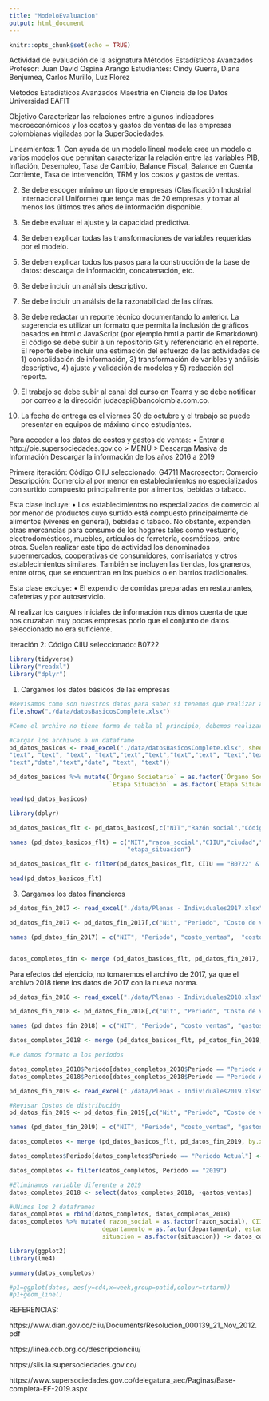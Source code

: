 ```yaml
---
title: "ModeloEvaluacion"
output: html_document
---
```


```r
knitr::opts_chunk$set(echo = TRUE)
```

Actividad de evaluación de la asignatura Métodos Estadísticos Avanzados
Profesor: Juan David Ospina Arango
Estudiantes: Cindy Guerra, Diana Benjumea, Carlos Murillo, Luz Florez

Métodos Estadísticos Avanzados
Maestría en Ciencia de los Datos
Universidad EAFIT

Objetivo
Caracterizar las relaciones entre algunos indicadores macroeconómicos y los costos y gastos de ventas de las empresas colombianas vigiladas por la SuperSociedades.

Lineamientos:
1. Con ayuda de un modelo lineal modele cree un modelo o varios modelos que
permitan caracterizar la relación entre las variables PIB, Inflación, Desempleo, Tasa de Cambio, Balance Fiscal, Balance en Cuenta Corriente, Tasa de intervención, TRM y los costos y gastos de ventas.

2. Se debe escoger mínimo un tipo de empresas (Clasificación Industrial Internacional Uniforme) que tenga más de 20 empresas y tomar al menos los últimos tres años de información disponible.

3. Se debe evaluar el ajuste y la capacidad predictiva.

4. Se deben explicar todas las transformaciones de variables requeridas por el
modelo.

5. Se deben explicar todos los pasos para la construcción de la base de datos:
descarga de información, concatenación, etc.

6. Se debe incluir un análisis descriptivo.

7. Se debe incluir un análsis de la razonabilidad de las cifras.

8. Se debe redactar un reporte técnico documentando lo anterior. La sugerencia es utilizar un formato que permita la inclusión de gráficos basados en html o
JavaScript (por ejemplo hmtl a partir de Rmarkdown). El código se debe subir a un repositorio Git y referenciarlo en el reporte. El reporte debe incluir una estimación del esfuerzo de las actividades de 1) consolidación de información, 3) transformación de varibles y análisis descriptivo, 4) ajuste y validación de modelos y 5) redacción del reporte.

9. El trabajo se debe subir al canal del curso en Teams y se debe notificar por correo a la dirección judaospi@bancolombia.com.co.

10. La fecha de entrega es el viernes 30 de octubre y el trabajo se puede presentar en equipos de máximo cinco estudiantes.

Para acceder a los datos de costos y gastos de ventas:
• Entrar a http://pie.supersociedades.gov.co > MENÚ > Descarga Masiva de
Información Descargar la información de los años 2016 a 2019

Primera iteración:
Código CIIU seleccionado: G4711
Macrosector: Comercio
Descripción: Comercio al por menor en establecimientos no especializados con surtido compuesto principalmente por alimentos, bebidas o tabaco.

Esta clase incluye:
• Los establecimientos no especializados de comercio al por menor de productos cuyo surtido está compuesto principalmente de alimentos (víveres en general), bebidas o tabaco. No obstante, expenden otras mercancías para consumo de los hogares tales como vestuario, electrodomésticos, muebles, artículos de ferretería, cosméticos, entre otros. Suelen realizar este tipo de actividad los denominados supermercados, cooperativas de consumidores, comisariatos y otros establecimientos similares. También se incluyen las tiendas, los graneros, entre otros, que se encuentran en los pueblos o en barrios tradicionales.

Esta clase excluye:
• El expendio de comidas preparadas en restaurantes, cafeterías y por autoservicio. 

Al realizar los cargues iniciales de información nos dimos cuenta de que nos cruzaban muy pocas empresas porlo que el conjunto de datos seleccionado no era suficiente.

Iteración 2:
Código CIIU seleccionado: B0722

```r
library(tidyverse)
library("readxl")
library("dplyr")

```

1. Cargamos los datos básicos de las empresas
```r

#Revisamos como son nuestros datos para saber si tenemos que realizar algún ajuste a la carga
file.show("./data/datosBasicosComplete.xlsx")

#Como el archivo no tiene forma de tabla al principio, debemos realizar la carga, ignorando las primeras filas del archivo.

#Cargar los archivos a un dataframe
pd_datos_basicos <- read_excel("./data/datosBasicosComplete.xlsx", sheet = "Reporte", skip=8, col_types = c("text", 
"text", "text", "text", "text","text","text","text","text", "text","text","text","text","text","text","text","date",
"text","date","text","date", "text", "text"))

pd_datos_basicos %>% mutate(`Órgano Societario` = as.factor(`Órgano Societario`),
                            `Etapa Situación` = as.factor(`Etapa Situación`)) -> pd_datos_basicos

head(pd_datos_basicos)

```

```r
library(dplyr)

pd_datos_basicos_flt <- pd_datos_basicos[,c("NIT","Razón social","Código CIIU","Ciudad Domicilio","Departamento Domicilio", "Estado","Situación", "Órgano Societario", "Etapa Situación")]

names (pd_datos_basicos_flt) = c("NIT","razon_social","CIIU","ciudad","departamento", "estado","situacion", "organo_societario",
                                 "etapa_situacion")

pd_datos_basicos_flt <- filter(pd_datos_basicos_flt, CIIU == "B0722" & situacion == "ACTIVA")

head(pd_datos_basicos_flt)

```

3. Cargamos los datos financieros

```r

pd_datos_fin_2017 <- read_excel("./data/Plenas - Individuales2017.xlsx", sheet = "Estado de Resultado Integral" )

pd_datos_fin_2017 <- pd_datos_fin_2017[,c("Nit", "Periodo", "Costo de ventas",  "Costos de distribución", "Gastos de administración", "Otros gastos, por función", "Costos financieros", "Gasto (ingreso) por impuestos, operaciones continuadas", "Ingresos de actividades ordinarias", "Otros ingresos", "Ingresos financieros")]

names (pd_datos_fin_2017) = c("NIT", "Periodo", "costo_ventas",  "costo_distribucion", "gastos_administracion", "otros_gastos", "costos_financieros", "gasto_impuestos_operaciones", "ingresos_actividades_ordinarias", "otros_ingresos", "ingresos_financieros")


datos_completos_fin <- merge (pd_datos_basicos_flt, pd_datos_fin_2017, by.x="NIT", by.y="NIT")

```

Para efectos del ejercicio, no tomaremos el archivo de 2017, ya que el archivo 2018 tiene los datos de 2017 con la nueva norma.

```r

pd_datos_fin_2018 <- read_excel("./data/Plenas - Individuales2018.xlsx", sheet = "ERI" )

pd_datos_fin_2018 <- pd_datos_fin_2018[,c("Nit", "Periodo", "Costo de ventas", "Gastos de ventas", "Gastos de administración", "Otros gastos", "Costos financieros", "Ingreso (gasto) por impuestos", "Ingresos de actividades ordinarias", "Otros ingresos", "Ingresos financieros")]

names (pd_datos_fin_2018) = c("NIT", "Periodo", "costo_ventas", "gastos_ventas", "gastos_administracion", "otros_gastos", "costos_financieros", "gasto_impuestos", "ingresos_actividades_ordinarias", "otros_ingresos", "ingresos_financieros" )

datos_completos_2018 <- merge (pd_datos_basicos_flt, pd_datos_fin_2018, by.x="NIT", by.y="NIT")

#Le damos formato a los periodos

datos_completos_2018$Periodo[datos_completos_2018$Periodo == "Periodo Anterior"] <- "2017"
datos_completos_2018$Periodo[datos_completos_2018$Periodo == "Periodo Actual"] <- "2018"

```

```r

pd_datos_fin_2019 <- read_excel("./data/Plenas - Individuales2019.xlsx", sheet = "ERI" )

#Revisar Costos de distribución
pd_datos_fin_2019 <- pd_datos_fin_2019[,c("Nit", "Periodo", "Costo de ventas", "Gastos de administración", "Otros gastos", "Costos financieros", "Ingreso (gasto) por impuestos", "Ingresos de actividades ordinarias", "Otros ingresos", "Ingresos financieros")]

names (pd_datos_fin_2019) = c("NIT", "Periodo", "costo_ventas", "gastos_administracion", "otros_gastos", "costos_financieros", "gasto_impuestos", "ingresos_actividades_ordinarias", "otros_ingresos", "ingresos_financieros" )

datos_completos <- merge (pd_datos_basicos_flt, pd_datos_fin_2019, by.x="NIT", by.y="NIT")

datos_completos$Periodo[datos_completos$Periodo == "Periodo Actual"] <- "2019"

datos_completos <- filter(datos_completos, Periodo == "2019")

```

```r
#Eliminamos variable diferente a 2019
datos_completos_2018 <- select(datos_completos_2018, -gastos_ventas)

#UNimos los 2 dataframes
datos_completos = rbind(datos_completos, datos_completos_2018)
datos_completos %>% mutate( razon_social = as.factor(razon_social), CIIU = as.factor(CIIU), ciudad = as.factor(ciudad),
                          departamento = as.factor(departamento), estado =as.factor(estado), Periodo = as.factor(Periodo),
                          situacion = as.factor(situacion)) -> datos_completos

```

```r
library(ggplot2)
library(lme4)

summary(datos_completos)

```
```r



#p1=ggplot(datos, aes(y=cd4,x=week,group=patid,colour=trtarm))
#p1+geom_line()
```

REFERENCIAS:

https://www.dian.gov.co/ciiu/Documents/Resolucion_000139_21_Nov_2012.pdf

https://linea.ccb.org.co/descripcionciiu/

https://siis.ia.supersociedades.gov.co/

https://www.supersociedades.gov.co/delegatura_aec/Paginas/Base-completa-EF-2019.aspx



